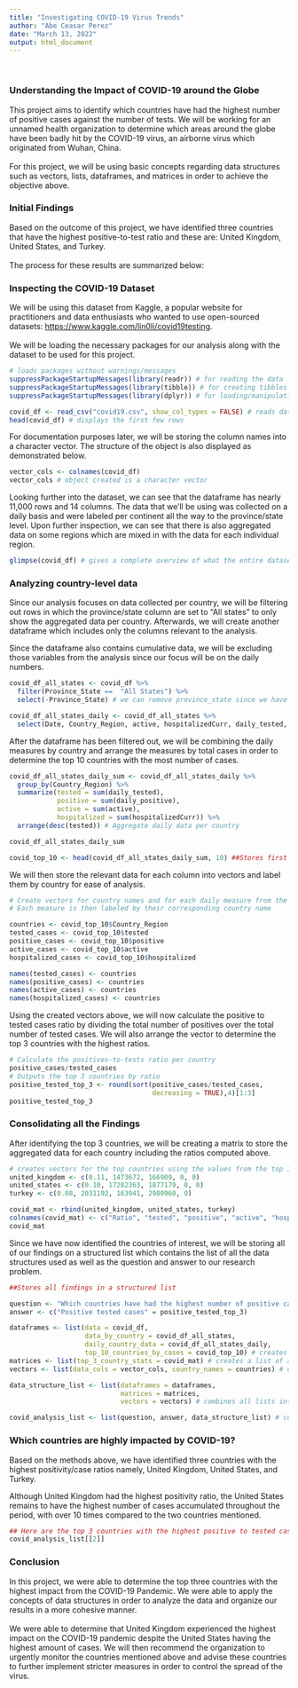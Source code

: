 ---
title: "Investigating COVID-19 Virus Trends"
author: "Abe Ceasar Perez"
date: "March 13, 2022"
output: html_document
---
<br>

### Understanding the Impact of COVID-19 around the Globe

This project aims to identify which countries have had the highest number of positive cases against the number of tests. We will be working for an unnamed health organization to determine which areas around the globe have been badly hit by the COVID-19 virus, an airborne virus which originated from Wuhan, China.
<br>
<br>
For this project, we will be using basic concepts regarding data structures such as vectors, lists, dataframes, and matrices in order to achieve the objective above.
<br>

### Initial Findings

Based on the outcome of this project, we have identified three countries that have the highest positive-to-test ratio and these are: United Kingdom, United States, and Turkey.
<br>
<br>
The process for these results are summarized below:

### Inspecting the COVID-19 Dataset

We will be using this dataset from Kaggle, a popular website for practitioners and data enthusiasts who wanted to use open-sourced datasets: <https://www.kaggle.com/lin0li/covid19testing>.
<br>
<br>
We will be loading the necessary packages for our analysis along with the dataset to be used for this project.

```{r load_dataset, include=TRUE, warning=FALSE}

# loads packages without warnings/messages
suppressPackageStartupMessages(library(readr)) # for reading the data
suppressPackageStartupMessages(library(tibble)) # for creating tibbles
suppressPackageStartupMessages(library(dplyr)) # for loading/manipulating functions

covid_df <- read_csv("covid19.csv", show_col_types = FALSE) # reads data without showing the column names
head(covid_df) # displays the first few rows
```

For documentation purposes later, we will be storing the column names into a character vector. The structure of the object is also displayed as demonstrated below.

```{r inspect_cols, include=TRUE}

vector_cols <- colnames(covid_df)
vector_cols # object created is a character vector

```

Looking further into the dataset, we can see that the dataframe has nearly 11,000 rows and 14 columns. The data that we'll be using was collected on a daily basis and were labeled per continent all the way to the province/state level. Upon further inspection, we can see that there is also aggregated data on some regions which are mixed in with the data for each individual region.

```{r inspect_df, include=TRUE}

glimpse(covid_df) # gives a complete overview of what the entire dataset contains

```

### Analyzing country-level data

Since our analysis focuses on data collected per country, we will be filtering out rows in which the province/state column are set to "All states" to only show the aggregated data per country. Afterwards, we will create another dataframe which includes only the columns relevant to the analysis. 

Since the dataframe also contains cumulative data, we will be excluding those variables from the analysis since our focus will be on the daily numbers.

```{r filter_df, include=TRUE}

covid_df_all_states <- covid_df %>% 
  filter(Province_State ==  "All States") %>% 
  select(-Province_State) # we can remove province_state since we have already filtered out our data to all states

covid_df_all_states_daily <- covid_df_all_states %>% 
  select(Date, Country_Region, active, hospitalizedCurr, daily_tested, daily_positive) # Select columns related to daily measures

```

After the dataframe has been filtered out, we will be combining the daily measures by country and arrange the measures by total cases in order to determine the top 10 countries with the most number of cases.

```{r summarize, include=TRUE}

covid_df_all_states_daily_sum <- covid_df_all_states_daily %>% 
  group_by(Country_Region) %>% 
  summarize(tested = sum(daily_tested), 
            positive = sum(daily_positive), 
            active = sum(active),
            hospitalized = sum(hospitalizedCurr)) %>% 
  arrange(desc(tested)) # Aggregate daily data per country

covid_df_all_states_daily_sum

covid_top_10 <- head(covid_df_all_states_daily_sum, 10) ##Stores first 10 rows

```

We will then store the relevant data for each column into vectors and label them by country for ease of analysis.

```{r vectorize, include=TRUE}

# Create vectors for country names and for each daily measure from the top 10 dataframe
# Each measure is then labeled by their corresponding country name

countries <- covid_top_10$Country_Region
tested_cases <- covid_top_10$tested
positive_cases <- covid_top_10$positive
active_cases <- covid_top_10$active
hospitalized_cases <- covid_top_10$hospitalized

names(tested_cases) <- countries
names(positive_cases) <- countries
names(active_cases) <- countries
names(hospitalized_cases) <- countries

```

Using the created vectors above, we will now calculate the positive to tested cases ratio by dividing the total number of positives over the total number of tested cases. We will also arrange the vector to determine the top 3 countries with the highest ratios.

```{r identify_top_3, include=TRUE}

# Calculate the positives-to-tests ratio per country
positive_cases/tested_cases
# Outputs the top 3 countries by ratio
positive_tested_top_3 <- round(sort(positive_cases/tested_cases, 
                                    decreasing = TRUE),4)[1:3]
positive_tested_top_3 

```

### Consolidating all the Findings

After identifying the top 3 countries, we will be creating a matrix to store the aggregated data for each country including the ratios computed above.

```{r convert_to_matrix, include=TRUE}

# creates vectors for the top countries using the values from the top 10 dataframe including the calculated ratio from the previous code
united_kingdom <- c(0.11, 1473672, 166909, 0, 0) 
united_states <- c(0.10, 17282363, 1877179, 0, 0)
turkey <- c(0.08, 2031192, 163941, 2980960, 0)

covid_mat <- rbind(united_kingdom, united_states, turkey)
colnames(covid_mat) <- c("Ratio", "tested", "positive", "active", "hospitalized")
covid_mat

```

Since we have now identified the countries of interest, we will be storing all of our findings on a structured list which contains the list of all the data structures used as well as the question and answer to our research problem.

```{r create_lists, include=TRUE}

##Stores all findings in a structured list

question <- "Which countries have had the highest number of positive cases against the number of tests?"
answer <- c("Positive tested cases" = positive_tested_top_3)

dataframes <- list(data = covid_df,
                   data_by_country = covid_df_all_states,
                   daily_country_data = covid_df_all_states_daily,
                   top_10_countries_by_cases = covid_top_10) # creates a list of all dataframes used
matrices <- list(top_3_country_stats = covid_mat) # creates a list of all matrices used
vectors <- list(data_cols = vector_cols, country_names = countries) # creates a list of all vectors used

data_structure_list <- list(dataframes = dataframes, 
                            matrices = matrices,
                            vectors = vectors) # combines all lists into one structured list

covid_analysis_list <- list(question, answer, data_structure_list) # consolidates analysis into one master list

```

### Which countries are highly impacted by COVID-19?

Based on the methods above, we have identified three countries with the highest positivity/case ratios namely, United Kingdom, United States, and Turkey. 

Although United Kingdom had the highest positivity ratio, the United States remains to have the highest number of cases accumulated throughout the period, with over 10 times compared to the two countries mentioned.
 
```{r answer, include=TRUE}

## Here are the top 3 countries with the highest positive to tested cases ratio.
covid_analysis_list[[2]] 

```

### Conclusion

In this project, we were able to determine the top three countries with the highest impact from the COVID-19 Pandemic. We were able to apply the concepts of data structures in order to analyze the data and organize our results in a more cohesive manner.
<br>
<br>
We were able to determine that United Kingdom experienced the highest impact on the COVID-19 pandemic despite the United States having the highest amount of cases. We will then recommend the organization to urgently monitor the countries mentioned above and advise these countries to further implement stricter measures in order to control the spread of the virus.
<br>
<br>